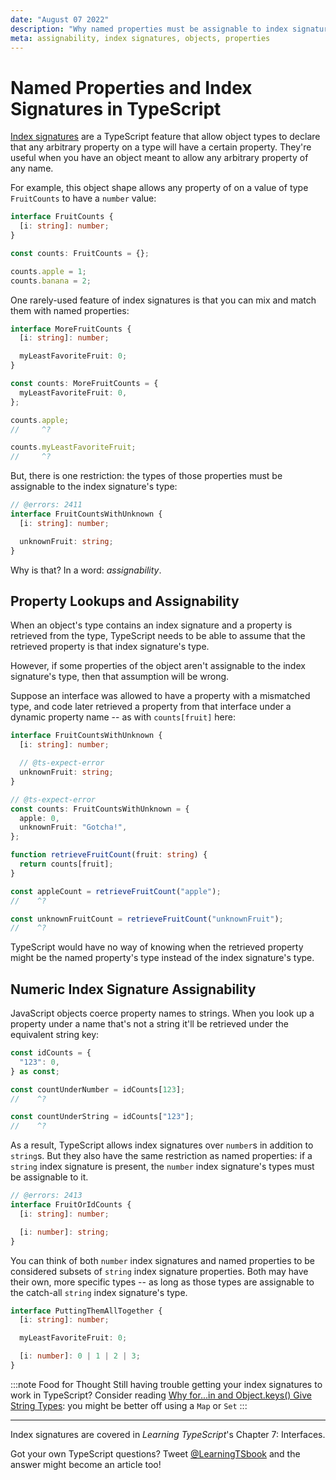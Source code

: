 ```yaml
---
date: "August 07 2022"
description: "Why named properties must be assignable to index signatures in TypeScript object types."
meta: assignability, index signatures, objects, properties
---
```


# Named Properties and Index Signatures in TypeScript

[Index signatures](https://www.typescriptlang.org/docs/handbook/2/objects.html#index-signatures) are a TypeScript feature that allow object types to declare that any arbitrary property on a type will have a certain property.
They're useful when you have an object meant to allow any arbitrary property of any name.

For example, this object shape allows any property of on a value of type `FruitCounts` to have a `number` value:

```ts twoslash
interface FruitCounts {
  [i: string]: number;
}

const counts: FruitCounts = {};

counts.apple = 1;
counts.banana = 2;
```

One rarely-used feature of index signatures is that you can mix and match them with named properties:

```ts twoslash
interface MoreFruitCounts {
  [i: string]: number;

  myLeastFavoriteFruit: 0;
}

const counts: MoreFruitCounts = {
  myLeastFavoriteFruit: 0,
};

counts.apple;
//     ^?

counts.myLeastFavoriteFruit;
//     ^?
```

But, there is one restriction: the types of those properties must be assignable to the index signature's type:

```ts twoslash
// @errors: 2411
interface FruitCountsWithUnknown {
  [i: string]: number;

  unknownFruit: string;
}
```

Why is that?
In a word: _assignability_.

<!--truncate-->

## Property Lookups and Assignability

When an object's type contains an index signature and a property is retrieved from the type, TypeScript needs to be able to assume that the retrieved property is that index signature's type.

However, if some properties of the object aren't assignable to the index signature's type, then that assumption will be wrong.

Suppose an interface was allowed to have a property with a mismatched type, and code later retrieved a property from that interface under a dynamic property name -- as with `counts[fruit]` here:

```ts twoslash
interface FruitCountsWithUnknown {
  [i: string]: number;

  // @ts-expect-error
  unknownFruit: string;
}

// @ts-expect-error
const counts: FruitCountsWithUnknown = {
  apple: 0,
  unknownFruit: "Gotcha!",
};

function retrieveFruitCount(fruit: string) {
  return counts[fruit];
}

const appleCount = retrieveFruitCount("apple");
//    ^?

const unknownFruitCount = retrieveFruitCount("unknownFruit");
//    ^?
```

TypeScript would have no way of knowing when the retrieved property might be the named property's type instead of the index signature's type.

## Numeric Index Signature Assignability

JavaScript objects coerce property names to strings.
When you look up a property under a name that's not a string it'll be retrieved under the equivalent string key:

```ts twoslash
const idCounts = {
  "123": 0,
} as const;

const countUnderNumber = idCounts[123];
//    ^?

const countUnderString = idCounts["123"];
//    ^?
```

As a result, TypeScript allows index signatures over `number`s in addition to `string`s.
But they also have the same restriction as named properties: if a `string` index signature is present, the `number` index signature's types must be assignable to it.

```ts twoslash
// @errors: 2413
interface FruitOrIdCounts {
  [i: string]: number;

  [i: number]: string;
}
```

You can think of both `number` index signatures and named properties to be considered subsets of `string` index signature properties.
Both may have their own, more specific types -- as long as those types are assignable to the catch-all `string` index signature's type.

```ts twoslash
interface PuttingThemAllTogether {
  [i: string]: number;

  myLeastFavoriteFruit: 0;

  [i: number]: 0 | 1 | 2 | 3;
}
```

:::note Food for Thought
Still having trouble getting your index signatures to work in TypeScript?
Consider reading [Why for...in and Object.keys() Give String Types](./for-in-string-types): you might be better off using a `Map` or `Set`
:::

---

Index signatures are covered in _Learning TypeScript_'s Chapter 7: Interfaces.

Got your own TypeScript questions?
Tweet [@LearningTSbook](https://twitter.com/LearningTSBook) and the answer might become an article too!
